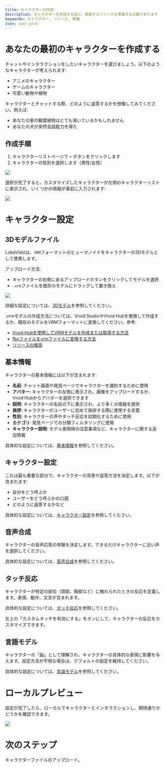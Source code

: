 ```yaml
---
title: キャラクターの作成
description: キャラクターを作成する前に、関連するリソースを準備する必要があります
keywords: キャラクター, リソース, 準備
icon: user-plus
---
```


# あなたの最初のキャラクターを作成する

チャットやインタラクションをしたいキャラクターを選びましょう。以下のようなキャラクターが考えられます:

- アニメのキャラクター
- ゲームのキャラクター
- 可愛い動物や植物

キャラクターとチャットする際、どのように返答するかを想像してみてください。例えば:

- あなたの家の観葉植物はとても渇いているかもしれません
- あなたの犬が突然会話能力を得た

## 作成手順

1. キャラクターリストページで `+` ボタンをクリックします
2. キャラクターの性別を選択します（男性/女性）

<Frame>
  <img src="https://oss.vidol.chat/assets/9c4f422919fcf2931f688fc827189018.webp" />
</Frame>

選択が完了すると、カスタマイズしたキャラクターが左側のキャラクターリストに表示され、いくつかの情報が事前に入力されます:

<Frame>
  <img src="https://oss.vidol.chat/assets/b43b5ab17deadecc90d772ed73398fa2.webp" />
</Frame>

# キャラクター設定

## 3Dモデルファイル

LobeVidolは、`VRM`フォーマットのヒューマノイドをキャラクターの3Dモデルとして使用します。

アップロード方法:

- キャラクターの右側にあるアップロードボタンをクリックしてモデルを選択
- `.vrm`ファイルを既存のモデルにドラッグして置き換え

<Frame>
  <img src="https://oss.vidol.chat/assets/cb762561ea67c9458efc2da47a5a3e98.webp" />
</Frame>

詳細な設定については、[3Dモデル](/role-manual/attributes/3d-model)を参照してください。

<Tip>
.vrmモデルの作成方法については、Vroid StudioやVroid Hubを使用して作成するか、既存のモデルをVRMフォーマットに変換してください。参考:

- [Vroid Hubを使用してVRMモデルを作成または取得する方法](/role-manual/faq/how-to-use-vroid-hub)
- [fbxファイルをvrmファイルに変換する方法](/role-manual/faq/convert-fbx-to-vrm)
- [リソースの推奨](/role-manual/resources/vrm-resources)
</Tip>

## 基本情報

キャラクターの基本情報には以下が含まれます:

- **名前**: チャット画面や発見ページでキャラクターを識別するために使用
- **アバター**: キャラクターの左側に表示され、画像をアップロードするか、Vroid Hubからアバターを選択できます
- **説明**: キャラクターの名前の下に表示され、より多くの情報を提供
- **挨拶**: キャラクターがユーザーに初めて挨拶する際に使用する言葉
- **性別**: キャラクターの声やタッチ反応を初期化するために使用
- **カテゴリ**: 発見ページでの分類フィルタリングに使用
- **キャラクター説明**: モデル使用時の注意事項など、キャラクターに関する追加情報

具体的な設定については、[基本情報](/role-manual/attributes/basic)を参照してください。

## キャラクター設定

これは最も重要な部分で、キャラクターの背景や返答方法を決定します。以下が含まれます:

- 自分をどう呼ぶか
- ユーザーをどう呼ぶかの口調
- どのように返答するかなど

具体的な設定については、[キャラクター設定](/role-manual/attributes/system-role)を参照してください。

## 音声合成

キャラクターの音声応答の体験を決定します。できるだけキャラクターに近い声を選択してください。

具体的な設定については、[音声合成](/role-manual/attributes/tts)を参照してください。

## タッチ反応

キャラクターが特定の部位（頭部、胸部など）に触れられたときの反応を定義します。表情、動作、文言が含まれます。

具体的な設定については、[タッチ反応](/role-manual/attributes/touch)を参照してください。

<Tip>
左上の「カスタムタッチを有効にする」をオンにして、キャラクターの反応をカスタマイズできます。
</Tip>

## 言語モデル

キャラクターの「脳」として理解され、キャラクターの具体的な表現に影響を与えます。設定方法が不明な場合は、デフォルトの設定を維持してください。

具体的な設定については、[言語モデル](/role-manual/attributes/llm)を参照してください。

# ローカルプレビュー

設定が完了したら、ローカルでキャラクターとインタラクションし、期待通りかどうかを確認できます。

<Frame>
  <img src="https://oss.vidol.chat/assets/c760c75a87ac75c7440aeb5026327ca4.webp" />
</Frame>

# 次のステップ

キャラクターファイルのアップロード。

